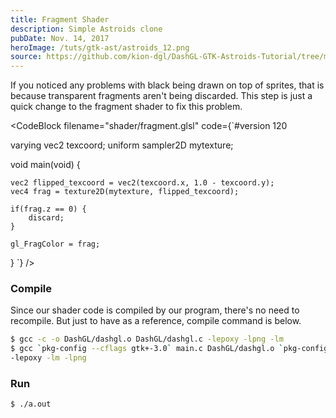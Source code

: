 ```yaml
---
title: Fragment Shader
description: Simple Astroids clone
pubDate: Nov. 14, 2017
heroImage: /tuts/gtk-ast/astroids_12.png
source: https://github.com/kion-dgl/DashGL-GTK-Astroids-Tutorial/tree/master/12_Fragment_Shader
---
```



If you noticed any problems with black being drawn on top of sprites, that is because transparent fragments aren't being discarded. This step is just a quick change to the fragment shader to fix this problem. 

<CodeBlock
    filename="shader/fragment.glsl"
    code={`#version 120

varying vec2 texcoord;
uniform sampler2D mytexture;

void main(void) {

    vec2 flipped_texcoord = vec2(texcoord.x, 1.0 - texcoord.y);
    vec4 frag = texture2D(mytexture, flipped_texcoord);
    
    if(frag.z == 0) {
        discard;
    }
    
    gl_FragColor = frag;

}
`}
/>

### Compile

Since our shader code is compiled by our program, there's no need to recompile. But just to have as a reference, compile command is below.

```bash
$ gcc -c -o DashGL/dashgl.o DashGL/dashgl.c -lepoxy -lpng -lm
$ gcc `pkg-config --cflags gtk+-3.0` main.c DashGL/dashgl.o `pkg-config --libs gtk+-3.0` \
-lepoxy -lm -lpng
```

### Run

```bash
$ ./a.out
```